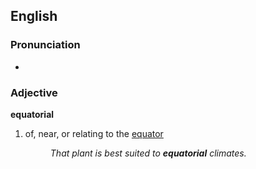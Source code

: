 ==English==
===Pronunciation===
*{{audio|en-us-equatorial.ogg|Audio (US)}}

===Adjective===
'''equatorial'''
#of, near, or relating to the [[equator]]
#:''That plant is best suited to '''equatorial''' climates.''